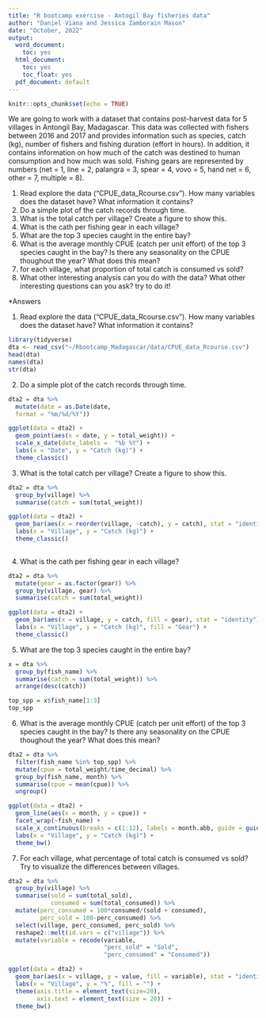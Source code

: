 ```yaml
---
title: "R bootcamp exercise - Antogil Bay fisheries data"
author: "Daniel Viana and Jessica Zamborain Mason"
date: "October, 2022"
output:
  word_document:
    toc: yes
  html_document:
    toc: yes
    toc_float: yes
  pdf_document: default
---
```


```r
knitr::opts_chunk$set(echo = TRUE)
```

We are going to work with a dataset that contains post-harvest data for 5 villages in Antongil Bay, Madagascar. This data was collected with fishers between 2016 and 2017 and provides information such as species, catch (kg), number of fishers and fishing duration (effort in hours). In addition, it contains information on how much of the catch was destined to human consumption and how much was sold. Fishing gears are represented by numbers (net = 1, line = 2, palangra = 3, spear = 4, vovo = 5, hand net = 6, other = 7, multiple = 8).

1) Read explore the data ("CPUE_data_Rcourse.csv"). How many variables does the dataset have? What information it contains? 
2) Do a simple plot of the catch records through time.
3) What is the total catch per village? Create a figure to show this.
4) What is the cath per fishing gear in each village?
5) What are the top 3 species caught in the entire bay? 
6) What is the average monthly CPUE (catch per unit effort) of the top 3 species caught in the bay? Is there any seasonality on the CPUE thoughout the year? What does this mean?
7) for each village, what proportion of total catch is consumed vs sold?
8) What other interesting analysis can you do with the data? What other interesting questions can you ask? try to do it! 


*Answers

1) Read explore the data ("CPUE_data_Rcourse.csv"). How many variables does the dataset have? What information it contains? 
```r
library(tidyverse)
dta <- read_csv("~/Rbootcamp_Madagascar/data/CPUE_data_Rcourse.csv")
head(dta)
names(dta)
str(dta)
```


2) Do a simple plot of the catch records through time.
```r
dta2 = dta %>% 
  mutate(date = as.Date(date,
  format = "%m/%d/%Y"))

ggplot(data = dta2) +
  geom_point(aes(x = date, y = total_weight)) +
  scale_x_date(date_labels =  "%b %Y") +
  labs(x = "Date", y = "Catch (kg)") +
  theme_classic()
```


3) What is the total catch per village? Create a figure to show this.
```r
dta2 = dta %>% 
  group_by(village) %>% 
  summarise(catch = sum(total_weight)) 

ggplot(data = dta2) +
  geom_bar(aes(x = reorder(village, -catch), y = catch), stat = "identity") +
  labs(x = "Village", y = "Catch (kg)") +
  theme_classic()
    
```

4) What is the cath per fishing gear in each village?

```r
dta2 = dta %>% 
  mutate(gear = as.factor(gear)) %>% 
  group_by(village, gear) %>% 
  summarise(catch = sum(total_weight)) 

ggplot(data = dta2) +
  geom_bar(aes(x = village, y = catch, fill = gear), stat = "identity") +
  labs(x = "Village", y = "Catch (kg)", fill = "Gear") +
  theme_classic()
```

5) What are the top 3 species caught in the entire bay? 

```r
x = dta %>% 
  group_by(fish_name) %>% 
  summarise(catch = sum(total_weight)) %>% 
  arrange(desc(catch))

top_spp = x$fish_name[1:3]
top_spp
```


6) What is the average monthly CPUE (catch per unit effort) of the top 3 species caught in the bay? Is there any seasonality on the CPUE thoughout the year? What does this mean?

```r
dta2 = dta %>%
  filter(fish_name %in% top_spp) %>% 
  mutate(cpue = total_weight/time_decimal) %>% 
  group_by(fish_name, month) %>% 
  summarise(cpue = mean(cpue)) %>% 
  ungroup()

ggplot(data = dta2) +
  geom_line(aes(x = month, y = cpue)) +
  facet_wrap(~fish_name) +
  scale_x_continuous(breaks = c(1:12), labels = month.abb, guide = guide_axis(check.overlap = T)) +
  labs(x = "Village", y = "Catch (kg)") +
  theme_bw()

```


7) For each village, what percentage of total catch is consumed vs sold? Try to visualize the differences between villages.

```r

dta2 = dta %>% 
  group_by(village) %>% 
  summarise(sold = sum(total_sold),
            consumed = sum(total_consumed)) %>% 
  mutate(perc_consumed = 100*consumed/(sold + consumed),
         perc_sold = 100-perc_consumed) %>% 
  select(village, perc_consumed, perc_sold) %>% 
  reshape2::melt(id.vars = c("village")) %>% 
  mutate(variable = recode(variable, 
                           "perc_sold" = "Sold",
                           "perc_consumed" = "Consumed"))

ggplot(data = dta2) +
  geom_bar(aes(x = village, y = value, fill = variable), stat = "identity") +
  labs(x = "Village", y = "%", fill = "") +
  theme(axis.title = element_text(size=20),
        axis.text = element_text(size = 20)) +
  theme_bw()
  
  

```




